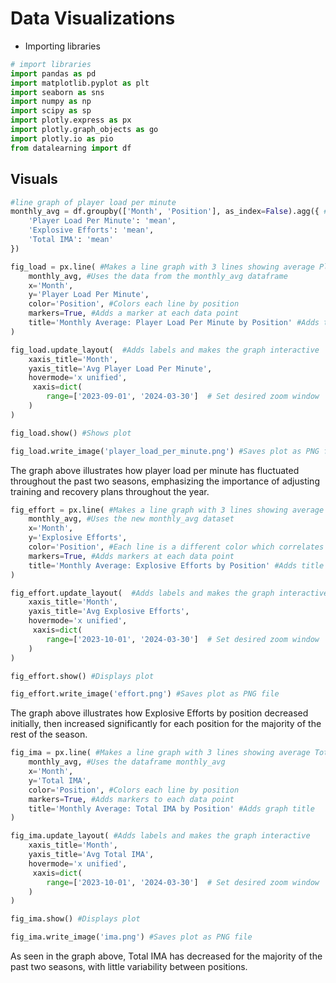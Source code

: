 # Data Visualizations

* Importing libraries
```python
# import libraries
import pandas as pd
import matplotlib.pyplot as plt
import seaborn as sns
import numpy as np
import scipy as sp
import plotly.express as px
import plotly.graph_objects as go
import plotly.io as pio  
from datalearning import df
```


## Visuals

```python
#line graph of player load per minute 
monthly_avg = df.groupby(['Month', 'Position'], as_index=False).agg({ #This creates a new dataframe which groups data by month and position and takes the average of each
    'Player Load Per Minute': 'mean',
    'Explosive Efforts': 'mean',
    'Total IMA': 'mean'
})

fig_load = px.line( #Makes a line graph with 3 lines showing average Player Load Per Minute over time by Position
    monthly_avg, #Uses the data from the monthly_avg dataframe
    x='Month', 
    y='Player Load Per Minute', 
    color='Position', #Colors each line by position
    markers=True, #Adds a marker at each data point
    title='Monthly Average: Player Load Per Minute by Position' #Adds title
)

fig_load.update_layout(  #Adds labels and makes the graph interactive
    xaxis_title='Month', 
    yaxis_title='Avg Player Load Per Minute',
    hovermode='x unified',
     xaxis=dict(
        range=['2023-09-01', '2024-03-30']  # Set desired zoom window
    )
)

fig_load.show() #Shows plot

fig_load.write_image('player_load_per_minute.png') #Saves plot as PNG file
```

The graph above illustrates how player load per minute has fluctuated throughout the past two seasons, emphasizing the importance of adjusting training and recovery plans throughout the year.

```python
fig_effort = px.line( #Makes a line graph with 3 lines showing average Explosive Efforts over time by Position
    monthly_avg, #Uses the new monthly_avg dataset
    x='Month',
    y='Explosive Efforts',
    color='Position', #Each line is a different color which correlates with position
    markers=True, #Adds markers at each data point
    title='Monthly Average: Explosive Efforts by Position' #Adds title
)

fig_effort.update_layout(  #Adds labels and makes the graph interactive
    xaxis_title='Month', 
    yaxis_title='Avg Explosive Efforts',
    hovermode='x unified',
     xaxis=dict(
        range=['2023-10-01', '2024-03-30']  # Set desired zoom window
    )
)

fig_effort.show() #Displays plot

fig_effort.write_image('effort.png') #Saves plot as PNG file

```

The graph above illustrates how Explosive Efforts by position decreased initially, then increased significantly for each position for the majority of the rest of the season.
```python

fig_ima = px.line( #Makes a line graph with 3 lines showing average Total IMA over time by Position
    monthly_avg, #Uses the dataframe monthly_avg
    x='Month',
    y='Total IMA',
    color='Position', #Colors each line by position
    markers=True, #Adds markers to each data point
    title='Monthly Average: Total IMA by Position' #Adds graph title
)

fig_ima.update_layout( #Adds labels and makes the graph interactive
    xaxis_title='Month',
    yaxis_title='Avg Total IMA',
    hovermode='x unified',
     xaxis=dict(
        range=['2023-10-01', '2024-03-30']  # Set desired zoom window
    )
)

fig_ima.show() #Displays plot

fig_ima.write_image('ima.png') #Saves plot as PNG file
```

As seen in the graph above, Total IMA has decreased for the majority of the past two seasons, with little variability between positions. 